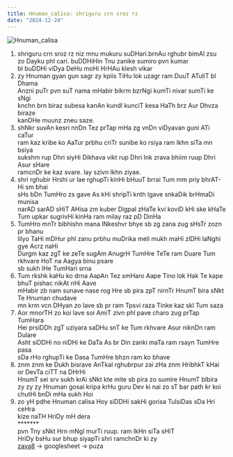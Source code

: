 ```yaml
---
title: Hnuman_calisa: shriguru crn sroz rz
date: "2024-12-24"
---
```


![Hnuman_calisa](/images/content/Hnuman_calisa/Hnuman.jpg)

1. shriguru crn sroz rz niz mnu mukuru suDHari.brnAu rghubr bimAl zsu\
zo Dayku phl cari. buDDHiHin Tnu zanike sumiro pvn kumar\
bl buDDHi viDya DeHu moHi HrHAu klesh vikar
2. zy Hnuman gyan gun sagr zy kpiis TiHu lok uzagr ram DuuT ATuliT bl Dhama\
Anzni puTr pvn suT nama mHabir bikrm bzrNgi kumTi nivar sumTi ke sNgi\
knchn brn biraz subesa kanAn kundl kunciT kesa HaTh brz Aur Dhvza biraze\
kanDHe muunz zneu saze.
3. shNkr suvAn kesri nnDn Tez prTap mHa zg vnDn viDyavan guni ATi caTur\
ram kaz kribe ko AaTur prbhu criTr sunibe ko rsiya ram lkhn siTa mn bsiya\
sukshm rup Dhri siyHi Dikhava vikt rup Dhri lnk zrava bhiim ruup Dhri Asur sHare\
ramcnDr ke kaz svare. lay szivn lkhn ziyae.
4. shri rghubir Hrshi ur lae rghupTi kinHi bHuuT brrai Tum mm priy bhrAT-Hi sm bhai\
sHs bDn TumHro zs gave As kHi shripTi knth lgave snkaDik brHmaDi munisa\
narAD sarAD sHiT AHisa zm kuber Digpal zHaTe kvi koviD kHi ske kHaTe\
Tum upkar sugrivHi kinHa ram milay raz pD DinHa
5. TumHro mnTr bibhishn mana lNkeshvr bhye sb zg zana zug sHsTr zozn pr bhanu\
lilyo TaHi mDHur phl zanu prbhu muDrika meli mukh maHi zlDHi laNghi gye Acrz naHi\
Durgm kaz zgT ke zeTe sugAm AnugrH TumHre TeTe ram Duare Tum rkhvare HoT na Aagya binu psare\
sb sukh lHe TumHari srna
6. Tum rkshk kaHu ko drna AapAn Tez smHaro Aape Tino lok Hak Te kape bhuT pishac nikAt nHi Aave\
mHabir zb nam sunave nase rog Hre sb pira zpT nirnTr HnumT bira sNkt Te Hnuman chudave\
mn krm vcn DHyan zo lave sb pr ram Tpsvi raza Tinke kaz skl Tum saza
7. Aor mnorTH zo koi lave soi AmiT zivn phl pave charo zug prTap TumHara\
Hei prsiDDh zgT uziyara saDHu snT ke Tum rkhvare Asur niknDn ram Dulare\
Asht siDDHi no niDHi ke DaTa As br Din zanki maTa ram rsayn TumHre pasa\
sDa rHo rghupTi ke Dasa TumHre bhzn ram ko bhave
8. znm znm ke Dukh bisrave AnTkal rghubrpur zai zHa znm HribhkT kHai or DevTa ciTT na DHrHi\
HnumT sei srv sukh krAi sNkt kte mite sb pira zo sumire HnumT blbira\
zy zy zy Hnuman gosai kripa krHu guru Dev ki nai zo sT bar path kr koi\
chutHi bnDi mHa sukh Hoi
9. zo yH pdhe Hnuman calisa Hoy siDDHi sakHi gorisa TulsiDas sDa Hri ceHra\
kize naTH HriDy mH dera\
*******\
pvn Tny sNkt Hrn mNgl murTi ruup. ram lkHn siTa sHiT\
HriDy bsHu sur bhup siyapTi shri ramchnDr ki zy\
[zava8](https://zava8.github.io) -> googlesheet -> puza
